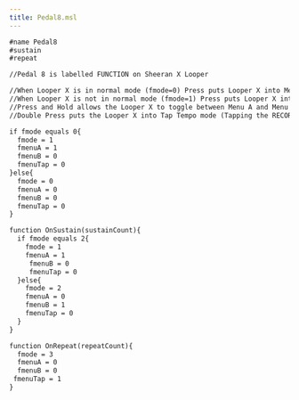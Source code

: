 ```yaml
---
title: Pedal8.msl
---
```


```default
#name Pedal8
#sustain
#repeat

//Pedal 8 is labelled FUNCTION on Sheeran X Looper

//When Looper X is in normal mode (fmode=0) Press puts Looper X into Menu A Mode (fmode=0, fmenuA=0, fmenuB=0, fmenuTap=0)
//When Looper X is not in normal mode (fmode=1) Press puts Looper X into normal mode (fmode=1, fmenuA=1, fmenuB=0, fmenuTap=0)
//Press and Hold allows the Looper X to toggle between Menu A and Menu B modes
//Double Press puts the Looper X into Tap Tempo mode (Tapping the RECORD+PLAY pedal is then used to set the tempo)

if fmode equals 0{
  fmode = 1
  fmenuA = 1
  fmenuB = 0
  fmenuTap = 0
}else{
  fmode = 0
  fmenuA = 0
  fmenuB = 0
  fmenuTap = 0
}

function OnSustain(sustainCount){
  if fmode equals 2{
    fmode = 1
    fmenuA = 1
	 fmenuB = 0
	 fmenuTap = 0	 
  }else{
    fmode = 2
    fmenuA = 0
    fmenuB = 1
    fmenuTap = 0
  }
}

function OnRepeat(repeatCount){
  fmode = 3
  fmenuA = 0
  fmenuB = 0
 fmenuTap = 1
}
```